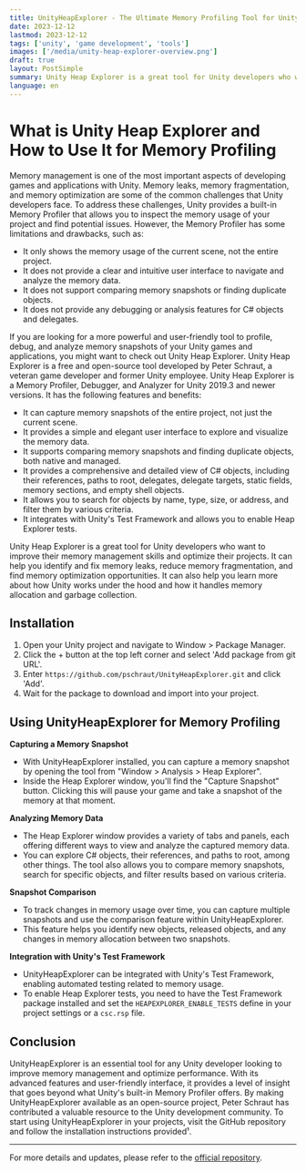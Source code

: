 ```yaml
---
title: UnityHeapExplorer - The Ultimate Memory Profiling Tool for Unity Developers
date: 2023-12-12
lastmod: 2023-12-12
tags: ['unity', 'game development', 'tools']
images: ['/media/unity-heap-explorer-overview.png']
draft: true
layout: PostSimple
summary: Unity Heap Explorer is a great tool for Unity developers who want to improve their memory management skills and optimize their projects. It can help you identify and fix memory leaks, reduce memory fragmentation, and find memory optimization opportunities. It can also help you learn more about how Unity works under the hood and how it handles memory allocation and garbage collection.
language: en
---
```


# What is Unity Heap Explorer and How to Use It for Memory Profiling

Memory management is one of the most important aspects of developing games and applications with Unity. Memory leaks, memory fragmentation, and memory optimization are some of the common challenges that Unity developers face. To address these challenges, Unity provides a built-in Memory Profiler that allows you to inspect the memory usage of your project and find potential issues. However, the Memory Profiler has some limitations and drawbacks, such as:

- It only shows the memory usage of the current scene, not the entire project.
- It does not provide a clear and intuitive user interface to navigate and analyze the memory data.
- It does not support comparing memory snapshots or finding duplicate objects.
- It does not provide any debugging or analysis features for C# objects and delegates.

If you are looking for a more powerful and user-friendly tool to profile, debug, and analyze memory snapshots of your Unity games and applications, you might want to check out Unity Heap Explorer. Unity Heap Explorer is a free and open-source tool developed by Peter Schraut, a veteran game developer and former Unity employee. Unity Heap Explorer is a Memory Profiler, Debugger, and Analyzer for Unity 2019.3 and newer versions. It has the following features and benefits:

- It can capture memory snapshots of the entire project, not just the current scene.
- It provides a simple and elegant user interface to explore and visualize the memory data.
- It supports comparing memory snapshots and finding duplicate objects, both native and managed.
- It provides a comprehensive and detailed view of C# objects, including their references, paths to root, delegates, delegate targets, static fields, memory sections, and empty shell objects.
- It allows you to search for objects by name, type, size, or address, and filter them by various criteria.
- It integrates with Unity's Test Framework and allows you to enable Heap Explorer tests.

Unity Heap Explorer is a great tool for Unity developers who want to improve their memory management skills and optimize their projects. It can help you identify and fix memory leaks, reduce memory fragmentation, and find memory optimization opportunities. It can also help you learn more about how Unity works under the hood and how it handles memory allocation and garbage collection.

## Installation

1. Open your Unity project and navigate to Window > Package Manager.
2. Click the + button at the top left corner and select 'Add package from git URL'.
3. Enter `https://github.com/pschraut/UnityHeapExplorer.git` and click 'Add'.
4. Wait for the package to download and import into your project.

## Using UnityHeapExplorer for Memory Profiling

**Capturing a Memory Snapshot**

- With UnityHeapExplorer installed, you can capture a memory snapshot by opening the tool from "Window > Analysis > Heap Explorer".
- Inside the Heap Explorer window, you'll find the "Capture Snapshot" button. Clicking this will pause your game and take a snapshot of the memory at that moment.

**Analyzing Memory Data**

- The Heap Explorer window provides a variety of tabs and panels, each offering different ways to view and analyze the captured memory data.
- You can explore C# objects, their references, and paths to root, among other things. The tool also allows you to compare memory snapshots, search for specific objects, and filter results based on various criteria.

**Snapshot Comparison**

- To track changes in memory usage over time, you can capture multiple snapshots and use the comparison feature within UnityHeapExplorer.
- This feature helps you identify new objects, released objects, and any changes in memory allocation between two snapshots.

**Integration with Unity's Test Framework**

- UnityHeapExplorer can be integrated with Unity's Test Framework, enabling automated testing related to memory usage.
- To enable Heap Explorer tests, you need to have the Test Framework package installed and set the `HEAPEXPLORER_ENABLE_TESTS` define in your project settings or a `csc.rsp` file.

## Conclusion

UnityHeapExplorer is an essential tool for any Unity developer looking to improve memory management and optimize performance. With its advanced features and user-friendly interface, it provides a level of insight that goes beyond what Unity's built-in Memory Profiler offers. By making UnityHeapExplorer available as an open-source project, Peter Schraut has contributed a valuable resource to the Unity development community. To start using UnityHeapExplorer in your projects, visit the GitHub repository and follow the installation instructions provided¹.

---

For more details and updates, please refer to the [official repository](https://github.com/pschraut/UnityHeapExplorer).
